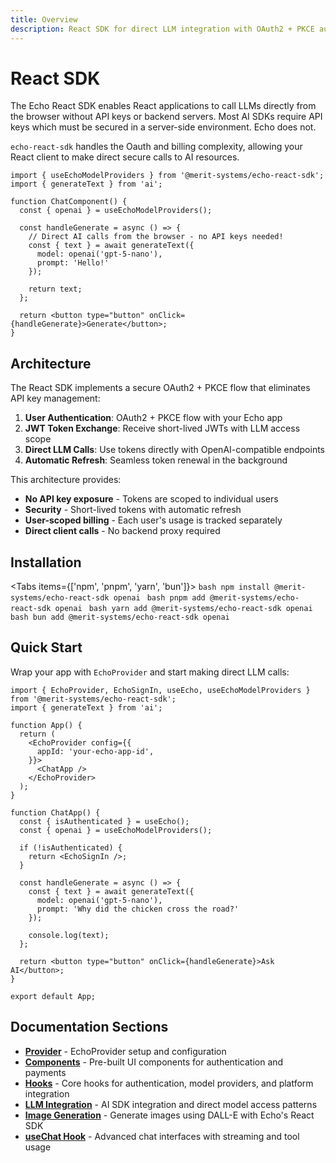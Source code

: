 ```yaml
---
title: Overview
description: React SDK for direct LLM integration with OAuth2 + PKCE authentication
---
```


# React SDK

The Echo React SDK enables React applications to call LLMs directly from the browser without API keys or backend servers. 
Most AI SDKs require API keys which must be secured in a server-side environment. Echo does not.

`echo-react-sdk` handles the Oauth and billing complexity, allowing your React client to make direct secure calls to AI resources.

```tsx
import { useEchoModelProviders } from '@merit-systems/echo-react-sdk';
import { generateText } from 'ai';

function ChatComponent() {
  const { openai } = useEchoModelProviders();
  
  const handleGenerate = async () => {
    // Direct AI calls from the browser - no API keys needed!
    const { text } = await generateText({
      model: openai('gpt-5-nano'),
      prompt: 'Hello!'
    });
    
    return text;
  };
  
  return <button type="button" onClick={handleGenerate}>Generate</button>;
}
```

## Architecture

The React SDK implements a secure OAuth2 + PKCE flow that eliminates API key management:

1. **User Authentication**: OAuth2 + PKCE flow with your Echo app
2. **JWT Token Exchange**: Receive short-lived JWTs with LLM access scope  
3. **Direct LLM Calls**: Use tokens directly with OpenAI-compatible endpoints
4. **Automatic Refresh**: Seamless token renewal in the background

This architecture provides:
- **No API key exposure** - Tokens are scoped to individual users
- **Security** - Short-lived tokens with automatic refresh
- **User-scoped billing** - Each user's usage is tracked separately
- **Direct client calls** - No backend proxy required

## Installation

<Tabs items={['npm', 'pnpm', 'yarn', 'bun']}>
  <Tab value="npm">
    ```bash
    npm install @merit-systems/echo-react-sdk openai
    ```
  </Tab>
  <Tab value="pnpm">
    ```bash
    pnpm add @merit-systems/echo-react-sdk openai
    ```
  </Tab>
  <Tab value="yarn">
    ```bash
    yarn add @merit-systems/echo-react-sdk openai
    ```
  </Tab>
  <Tab value="bun">
    ```bash
    bun add @merit-systems/echo-react-sdk openai
    ```
  </Tab>
</Tabs>

## Quick Start

Wrap your app with `EchoProvider` and start making direct LLM calls:

```tsx title="App.tsx"
import { EchoProvider, EchoSignIn, useEcho, useEchoModelProviders } from '@merit-systems/echo-react-sdk';
import { generateText } from 'ai';

function App() {
  return (
    <EchoProvider config={{ 
      appId: 'your-echo-app-id',
    }}>
      <ChatApp />
    </EchoProvider>
  );
}

function ChatApp() {
  const { isAuthenticated } = useEcho();
  const { openai } = useEchoModelProviders();
  
  if (!isAuthenticated) {
    return <EchoSignIn />;
  }
  
  const handleGenerate = async () => {
    const { text } = await generateText({
      model: openai('gpt-5-nano'),
      prompt: 'Why did the chicken cross the road?'
    });
    
    console.log(text);
  };
  
  return <button type="button" onClick={handleGenerate}>Ask AI</button>;
}

export default App;
```

## Documentation Sections

- **[Provider](/docs/react-sdk/provider)** - EchoProvider setup and configuration
- **[Components](/docs/react-sdk/components)** - Pre-built UI components for authentication and payments
- **[Hooks](/docs/react-sdk/hooks)** - Core hooks for authentication, model providers, and platform integration
- **[LLM Integration](/docs/react-sdk/llm-integration)** - AI SDK integration and direct model access patterns
- **[Image Generation](/docs/react-sdk/image-generation)** - Generate images using DALL-E with Echo's React SDK
- **[useChat Hook](/docs/react-sdk/use-chat)** - Advanced chat interfaces with streaming and tool usage